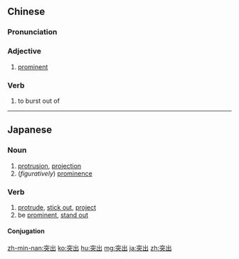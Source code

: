 ==Chinese==
{{zh-forms}}

===Pronunciation===
{{zh-pron
|m=突chū
|c=dat6 ceot1
|h=pfs=thu̍t-chhut
|mn=tu̍t-chhut/twv:thu̍t-chhut
|cat=a,v
}}

===Adjective===
{{zh-adj}}

# [[prominent]]

===Verb===
{{zh-verb}}

# {{lb|zh|literary}} to burst out of

{{zh-cat|Elementary}}

----

==Japanese==
{{ja-kanjitab|とつ|k1=とっ|しゅつ|yomi=o}}

===Noun===
{{ja-noun|とっしゅつ}}

# [[protrusion]], [[projection]]
# (''figuratively'') [[prominence]]

===Verb===
{{ja-verb-suru|とっしゅつ}}

# [[protrude]], [[stick out]], [[project]]
# be [[prominent]], [[stand out]]

====Conjugation====
{{ja-suru|とっしゅつ}}

[[zh-min-nan:突出]]
[[ko:突出]]
[[hu:突出]]
[[mg:突出]]
[[ja:突出]]
[[zh:突出]]